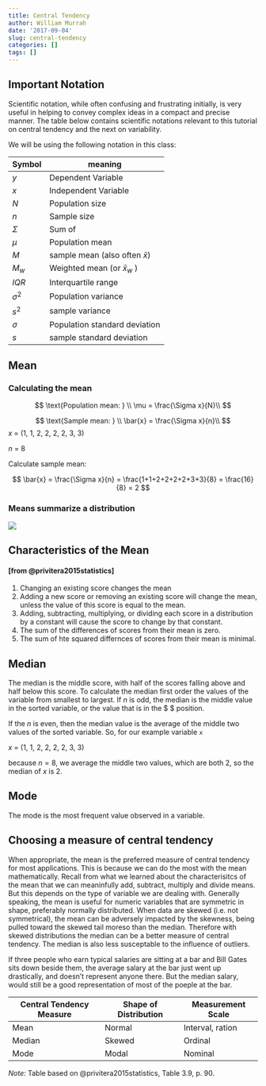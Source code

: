 ```yaml
---
title: Central Tendency
author: William Murrah
date: '2017-09-04'
slug: central-tendency
categories: []
tags: []
---
```


## Important Notation

Scientific notation, while often confusing and frustrating initially, is very useful in helping to convey complex ideas in a compact and precise manner.
The table below contains scientific notations relevant to this tutorial on central tendency and the next on variability.

We will be using the following notation in this class:


Symbol       | meaning
-------------|----------
$y$          | Dependent Variable
$x$          |Independent Variable
$N$          |Population size
$n$          |Sample size
$\Sigma$     |Sum of
$\mu$        |Population mean
$M$          |sample mean (also often  $\bar{x}$)
$M_w$        | Weighted mean (or $\bar{x}_w$ )
$IQR$        | Interquartile range
$\sigma^2$   | Population variance
$s^2$        | sample variance
$\sigma$     |Population standard deviation
$s$          |sample standard deviation

\newpage

## Mean

### Calculating the mean

$$
\text{Population mean: } \\ \mu = \frac{\Sigma x}{N}\\
$$

$$
\text{Sample mean: } \\ \bar{x} = \frac{\Sigma x}{n}\\
$$
$x$ = (1, 1, 2, 2, 2, 2, 3, 3)

$n$ = 8


Calculate sample mean:


$$
\bar{x} = \frac{\Sigma x}{n} = \frac{1+1+2+2+2+2+3+3}{8} = \frac{16}{8} =  2 
$$

### Means summarize a distribution

![](Central_Tendency_files/figure-html/unnamed-chunk-1-1.png)<!-- -->


## Characteristics of the Mean 
#### [from @privitera2015statistics]

1. Changing an existing score changes the mean
2. Adding a new score or removing an existing score will change the mean, unless the value of this score is equal to the mean.
3. Adding, subtracting, multiplying, or dividing each score in a distribution by a constant will cause the score to change by that constant.
4. The sum of the differences of scores from their mean is zero.
5. The sum of hte squared differnces of scores from their mean is minimal.


## Median

The median is the middle score, with half of the scores falling above and half below this score.
To calculate the median first order the values of the variable from smallest to largest.
If *n* is odd, the median is the middle value in the sorted variable, or the value that is in the  $ \frac{n + 1}{2}$ position.

If the *n* is even, then the median value is the average of the middle two values of the sorted variable.
So, for our example variable `x`

$x$ = (1, 1, 2, 2, 2, 2, 3, 3)

because $n = 8$, we average the middle two values, which are both $2$, so the median of $x$ is $2$.


## Mode

The mode is the most frequent value observed in a variable.

## Choosing a measure of central tendency

When appropriate, the mean is the preferred measure of central tendency for most applications. 
This is because we can do the most with the mean mathematically.
Recall from what we learned about the characterisitcs of the mean that we can meaninfully add, subtract, multiply and divide means.
But this depends on the type of variable we are dealing with. 
Generally speaking, the mean is useful for numeric variables that are symmetric in shape, preferably normally distributed. 
When data are skewed (i.e. not symmetrical), the mean can be adversely impacted by the skewness, being pulled toward the skewed tail moreso than the median. 
Therefore with skewed distributions the median can be a better measure of central tendency.
The median is also less susceptable to the influence of outliers.

If three people who earn typical salaries are sitting at a bar and Bill Gates sits down beside them, the average salary at the bar just went up drastically, and doesn't represent anyone there.
But the median salary, would still be a good representation of most of the poeple at the bar.

Central Tendency Measure | Shape of Distribution | Measurement Scale
-------------------------|-----------------------|------------------
Mean                     | Normal                | Interval, ration
Median                   | Skewed                | Ordinal
Mode                     | Modal                 | Nominal
*Note:* Table based on @privitera2015statistics, Table 3.9, p. 90.